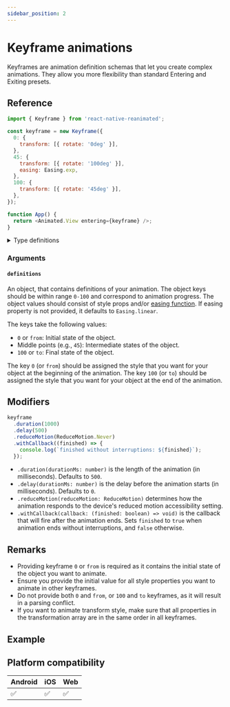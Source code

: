 ```yaml
---
sidebar_position: 2
---
```



# Keyframe animations

Keyframes are animation definition schemas that let you create complex animations. They allow you more flexibility than standard Entering and Exiting presets.

## Reference

```javascript
import { Keyframe } from 'react-native-reanimated';

const keyframe = new Keyframe({
  0: {
    transform: [{ rotate: '0deg' }],
  },
  45: {
    transform: [{ rotate: '100deg' }],
    easing: Easing.exp,
  },
  100: {
    transform: [{ rotate: '45deg' }],
  },
});

function App() {
  return <Animated.View entering={keyframe} />;
}
```

<details>
<summary>Type definitions</summary>

```typescript
class Keyframe {
  constructor(definitions: Record<string, KeyframeProps>);
  duration(durationMs: number): Keyframe;
  delay(delayMs: number): Keyframe;
  reduceMotion(reduceMotionV: ReduceMotion): Keyframe;
  withCallback(callback: (finished: boolean) => void): Keyframe;
}
```

</details>

### Arguments

#### `definitions`

An object, that contains definitions of your animation.
The object keys should be within range `0-100` and correspond to animation progress.
The object values should consist of style props and/or [easing function](/docs/animations/withTiming/#easing). If easing property is not provided, it defaults to `Easing.linear`.

The keys take the following values:

- `0` or `from`: Initial state of the object.
- Middle points (e.g., `45`): Intermediate states of the object.
- `100` or `to`: Final state of the object.

The key `0` (or `from`) should be assigned the style that you want for your object at the beginning of the animation. The key `100` (or `to`) should be assigned the style that you want for your object at the end of the animation.

## Modifiers

```javascript
keyframe
  .duration(1000)
  .delay(500)
  .reduceMotion(ReduceMotion.Never)
  .withCallback((finished) => {
    console.log(`finished without interruptions: ${finished}`);
  });
```

- `.duration(durationMs: number)` is the length of the animation (in milliseconds). Defaults to `500`.
- `.delay(durationMs: number)` is the delay before the animation starts (in milliseconds). Defaults to `0`.
- `.reduceMotion(reduceMotion: ReduceMotion)` determines how the animation responds to the device's reduced motion accessibility setting.
- `.withCallback(callback: (finished: boolean) => void)` is the callback that will fire after the animation ends. Sets `finished` to `true` when animation ends without interruptions, and `false` otherwise.

## Remarks

- Providing keyframe `0` or `from` is required as it contains the initial state of the object you want to animate.
- Ensure you provide the initial value for all style properties you want to animate in other keyframes.
- Do not provide both `0` and `from`, or `100` and `to` keyframes, as it will result in a parsing conflict.
- If you want to animate transform style, make sure that all properties in the transformation array are in the same order in all keyframes.

## Example

<InteractiveExample src={KeyframeSrc} component={Keyframe} />

## Platform compatibility

<div className="platform-compatibility">

| Android | iOS | Web |
| ------- | --- | --- |
| ✅      | ✅  | ✅  |

</div>
